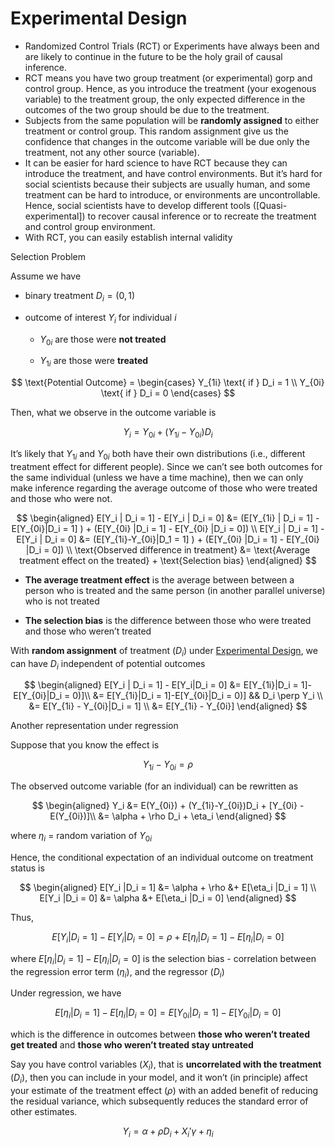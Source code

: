 # Experimental Design

-   Randomized Control Trials (RCT) or Experiments have always been and are likely to continue in the future to be the holy grail of causal inference.
-   RCT means you have two group treatment (or experimental) gorp and control group. Hence, as you introduce the treatment (your exogenous variable) to the treatment group, the only expected difference in the outcomes of the two group should be due to the treatment.
-   Subjects from the same population will be **randomly assigned** to either treatment or control group. This random assignment give us the confidence that changes in the outcome variable will be due only the treatment, not any other source (variable).
-   It can be easier for hard science to have RCT because they can introduce the treatment, and have control environments. But it's hard for social scientists because their subjects are usually human, and some treatment can be hard to introduce, or environments are uncontrollable. Hence, social scientists have to develop different tools ([Quasi-experimental]) to recover causal inference or to recreate the treatment and control group environment.
-   With RCT, you can easily establish internal validity

Selection Problem

Assume we have

-   binary treatment $D_i =(0,1)$

-   outcome of interest $Y_i$ for individual $i$

    -   $Y_{0i}$ are those were **not treated**

    -   $Y_{1i}$ are those were **treated**

$$
\text{Potential Outcome} =
\begin{cases}
Y_{1i} \text{ if } D_i = 1 \\
Y_{0i} \text{ if } D_i = 0
\end{cases}
$$

Then, what we observe in the outcome variable is

$$
Y_i = Y_{0i} + (Y_{1i} - Y_{0i})D_i
$$

It's likely that $Y_{1i}$ and $Y_{0i}$ both have their own distributions (i.e., different treatment effect for different people). Since we can't see both outcomes for the same individual (unless we have a time machine), then we can only make inference regarding the average outcome of those who were treated and those who were not.

$$
\begin{aligned}
E[Y_i | D_i = 1] - E[Y_i | D_i = 0] &= (E[Y_{1i} | D_i = 1] - E[Y_{0i}|D_i = 1] ) + (E[Y_{0i} |D_i = 1] - E[Y_{0i} |D_i = 0]) \\
E[Y_i | D_i = 1] - E[Y_i | D_i = 0] &= (E[Y_{1i}-Y_{0i}|D_1 = 1] ) + (E[Y_{0i} |D_i = 1] - E[Y_{0i} |D_i = 0]) \\
\text{Observed difference in treatment} &= \text{Average treatment effect on the treated} + \text{Selection bias}
\end{aligned}
$$

-   **The average treatment effect** is the average between between a person who is treated and the same person (in another parallel universe) who is not treated

-   **The selection bias** is the difference between those who were treated and those who weren't treated

With **random assignment** of treatment ($D_i$) under [Experimental Design], we can have $D_i$ independent of potential outcomes

$$
\begin{aligned}
E[Y_i | D_i = 1] - E[Y_i|D_i = 0] &= E[Y_{1i}|D_i = 1]-E[Y_{0i}|D_i = 0)]\\
&= E[Y_{1i}|D_i = 1]-E[Y_{0i}|D_i = 0)] && D_i \perp Y_i \\
&= E[Y_{1i} - Y_{0i}|D_i = 1] \\
&= E[Y_{1i} - Y_{0i}]
\end{aligned}
$$

Another representation under regression

Suppose that you know the effect is

$$
Y_{1i} - Y_{0i} = \rho
$$

The observed outcome variable (for an individual) can be rewritten as

$$
\begin{aligned}
Y_i &= E(Y_{0i}) + (Y_{1i}-Y_{0i})D_i + [Y_{0i} - E(Y_{0i})]\\
&= \alpha + \rho D_i + \eta_i
\end{aligned}
$$

where $\eta_i$ = random variation of $Y_{0i}$

Hence, the conditional expectation of an individual outcome on treatment status is

$$
\begin{aligned}
E[Y_i |D_i = 1] &= \alpha + \rho &+ E[\eta_i |D_i = 1] \\
E[Y_i |D_i = 0] &= \alpha &+ E[\eta_i |D_i = 0]
\end{aligned}
$$

Thus,

$$
E[Y_i |D_i = 1] - E[Y_i |D_i = 0] = \rho + E[\eta_i |D_i = 1] -E[\eta_i |D_i = 0]
$$

where $E[\eta_i |D_i = 1] -E[\eta_i |D_i = 0]$ is the selection bias - correlation between the regression error term ($\eta_i$), and the regressor ($D_i$)

Under regression, we have

$$
E[\eta_i |D_i = 1] -E[\eta_i |D_i = 0] = E[Y_{0i} |D_i = 1] -E[Y_{0i}|D_i = 0]
$$

which is the difference in outcomes between **those who weren't treated get treated** and **those who weren't treated stay untreated**

Say you have control variables ($X_i$), that is **uncorrelated with the treatment** ($D_i$), then you can include in your model, and it won't (in principle) affect your estimate of the treatment effect ($\rho$) with an added benefit of reducing the residual variance, which subsequently reduces the standard error of other estimates.

$$
Y_i = \alpha + \rho D_i + X_i'\gamma + \eta_i
$$
